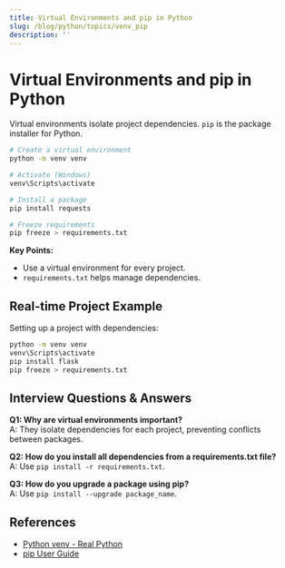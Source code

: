 ```yaml
---
title: Virtual Environments and pip in Python
slug: /blog/python/topics/venv_pip
description: ''
---
```

# Virtual Environments and pip in Python

Virtual environments isolate project dependencies. `pip` is the package installer for Python.

```bash
# Create a virtual environment
python -m venv venv

# Activate (Windows)
venv\Scripts\activate

# Install a package
pip install requests

# Freeze requirements
pip freeze > requirements.txt
```

**Key Points:**
- Use a virtual environment for every project.
- `requirements.txt` helps manage dependencies.

## Real-time Project Example
Setting up a project with dependencies:

```bash
python -m venv venv
venv\Scripts\activate
pip install flask
pip freeze > requirements.txt
```

## Interview Questions & Answers
**Q1: Why are virtual environments important?**  
A: They isolate dependencies for each project, preventing conflicts between packages.

**Q2: How do you install all dependencies from a requirements.txt file?**  
A: Use `pip install -r requirements.txt`.

**Q3: How do you upgrade a package using pip?**  
A: Use `pip install --upgrade package_name`.

## References
- [Python venv - Real Python](https://realpython.com/python-virtual-environments-a-primer/)
- [pip User Guide](https://pip.pypa.io/en/stable/user_guide/)
